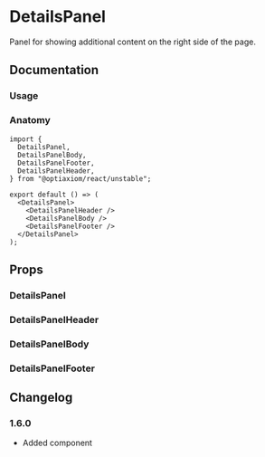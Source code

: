 
# DetailsPanel

Panel for showing additional content on the right side of the page.

<Links component="details-panel" />

## Documentation

### Usage

<Demo component="details-panel/usage" />

### Anatomy

```tsx
import {
  DetailsPanel,
  DetailsPanelBody,
  DetailsPanelFooter,
  DetailsPanelHeader,
} from "@optiaxiom/react/unstable";

export default () => (
  <DetailsPanel>
    <DetailsPanelHeader />
    <DetailsPanelBody />
    <DetailsPanelFooter />
  </DetailsPanel>
);
```

## Props

### DetailsPanel

<PropsTable component="DetailsPanel" />

### DetailsPanelHeader

<PropsTable component="DetailsPanelHeader" />

### DetailsPanelBody

<PropsTable component="DetailsPanelBody" />

### DetailsPanelFooter

<PropsTable component="DetailsPanelFooter" />

## Changelog

### 1.6.0

- Added component

